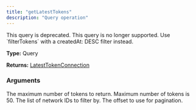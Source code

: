 ```yaml
---
title: "getLatestTokens"
description: "Query operation"
---
```


<Warning>
  This query is deprecated. This query is no longer supported. Use `filterTokens` with a createdAt: DESC filter instead.
</Warning>

**Type:** Query

**Returns:** [LatestTokenConnection](/api-reference/types/latesttokenconnection)

### Arguments

<ResponseField name="limit" type="Int">
  The maximum number of tokens to return. Maximum number of tokens is 50.
</ResponseField>

<ResponseField name="networkFilter" type="[Int!]">
  The list of network IDs to filter by.
</ResponseField>

<ResponseField name="offset" type="Int">
  The offset to use for pagination.
</ResponseField>

